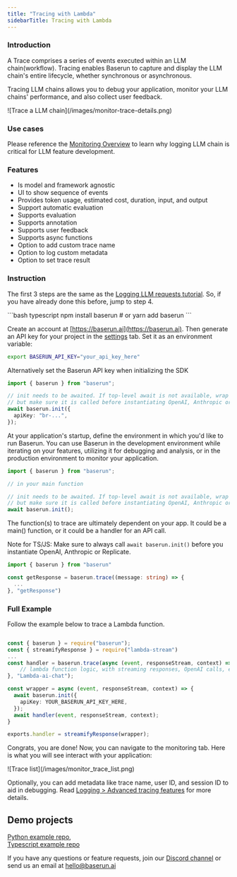 ```yaml
---
title: "Tracing with Lambda"
sidebarTitle: Tracing with Lambda
---
```


### Introduction

A Trace comprises a series of events executed within an LLM chain(workflow). Tracing enables Baserun to capture and display the LLM chain's entire lifecycle, whether synchronous or asynchronous.

Tracing LLM chains allows you to debug your application, monitor your LLM chains' performance, and also collect user feedback.

<Frame>![Trace a LLM chain](/images/monitor-trace-details.png)</Frame>

### Use cases

Please reference the [Monitoring Overview](/monitoring/overview) to learn why logging LLM chain is critical for LLM feature development.

### Features

- Is model and framework agnostic
- UI to show sequence of events
- Provides token usage, estimated cost, duration, input, and output
- Support automatic evaluation
- Supports evaluation
- Supports annotation
- Supports user feedback
- Supports async functions
- Option to add custom trace name
- Option to log custom metadata
- Option to set trace result


### Instruction

The first 3 steps are the same as the [Logging LLM requests tutorial](/). So, if you have already done this before, jump to step 4.

<Steps>
<Step title="Install Baserun SDK">

<CodeGroup>
    ```bash typescript
    npm install baserun
    # or
    yarn add baserun
    ```

</CodeGroup>
</Step>
<Step title="Generate an API key">

Create an account at [https://baserun.ai](https://baserun.ai). Then generate an API key for your project in the [settings](https://baserun.ai/settings) tab. Set it as an environment variable:

```bash
export BASERUN_API_KEY="your_api_key_here"
```

Alternatively set the Baserun API key when initializing the SDK

<CodeGroup>

```typescript typescript
import { baserun } from "baserun";

// init needs to be awaited. If top-level await is not available, wrap it in an async function,
// but make sure it is called before instantiating OpenAI, Anthropic or Replicate
await baserun.init({
  apiKey: "br-...",
});
```

</CodeGroup>

</Step>
<Step title=" Initialize Baserun">

At your application's startup, define the environment in which you'd like to run Baserun. You can use Baserun in the development environment while iterating on your features, utilizing it for debugging and analysis, or in the production environment to monitor your application.

<CodeGroup>

```typescript typescript
import { baserun } from "baserun";

// in your main function

// init needs to be awaited. If top-level await is not available, wrap it in an async function,
// but make sure it is called before instantiating OpenAI, Anthropic or Replicate
await baserun.init();
```

</CodeGroup>
</Step>
<Step title="Decide what to trace">

The function(s) to trace are ultimately dependent on your app. It could be a main() function, or it could be a handler for an API call.

Note for TS/JS: Make sure to always call `await baserun.init()` before you instantiate OpenAI, Anthropic or Replicate.

<CodeGroup>

```typescript typescript
import { baserun } from "baserun"

const getResponse = baserun.trace((message: string) => {
  ...
}, "getResponse")

```

</CodeGroup>
</Step>
</Steps>

### Full Example
Follow the example below to trace a Lambda function.
<CodeGroup>

```typescript typescript

const { baserun } = require("baserun");
const { streamifyResponse } = require("lambda-stream")
...
const handler = baserun.trace(async (event, responseStream, context) => {
    // lambda function logic, with streaming responses, OpenAI calls, etc
}, "Lambda-ai-chat");

const wrapper = async (event, responseStream, context) => {
  await baserun.init({
    apiKey: YOUR_BASERUN_API_KEY_HERE,
  });
  await handler(event, responseStream, context);
}

exports.handler = streamifyResponse(wrapper);

```

</CodeGroup>

Congrats, you are done! Now, you can navigate to the monitoring tab. Here is what you will see interact with your application:

<Frame>![Trace list](/images/monitor_trace_list.png)</Frame>

Optionally, you can add metadata like trace name, user ID, and session ID to aid in debugging. Read [Logging > Advanced tracing features](/monitoring/advanced-tracing) for more details.

## Demo projects

[Python example repo](https://github.com/baserun-ai/testing-agent/), <br />
[Typescript example repo](https://github.com/baserun-ai/testing-agent-js)

If you have any questions or feature requests, join our [Discord channel](https://discord.com/invite/xEPFsvSmkb) or send us an email at [hello@baserun.ai](mailto:hello@baserun.ai)
